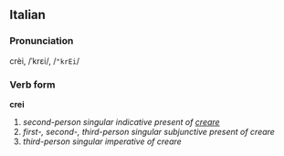 ==Italian==
===Pronunciation===
crèi, /ˈkrɛi/, /<tt>"krEi</tt>/
===Verb form===
'''crei'''

# ''second-person singular indicative present of [[creare]]''
# ''first-, second-, third-person singular subjunctive present of creare''
# ''third-person singular imperative of creare''